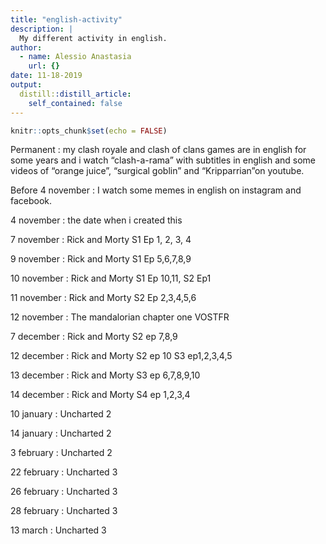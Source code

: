 ```yaml
---
title: "english-activity"
description: |
  My different activity in english.
author:
  - name: Alessio Anastasia
    url: {}
date: 11-18-2019
output:
  distill::distill_article:
    self_contained: false
---
```


```r
knitr::opts_chunk$set(echo = FALSE)
```

Permanent : my clash royale and clash of clans games are in english for some years and i watch "clash-a-rama" with subtitles in english and some videos of "orange juice", "surgical goblin" and "Kripparrian"on youtube.

Before 4 november : I watch some memes in english on instagram and facebook. 

4 november : the date when i created this  

7 november : Rick and Morty S1 Ep 1, 2, 3, 4

9 november : Rick and Morty S1 Ep 5,6,7,8,9

10 november : Rick and Morty S1 Ep 10,11, S2 Ep1

11 november : Rick and Morty S2 Ep 2,3,4,5,6

12 november : The mandalorian chapter one VOSTFR 

7 december : Rick and Morty S2 ep 7,8,9

12 december : Rick and Morty S2 ep 10  S3 ep1,2,3,4,5

13 december : Rick and Morty S3 ep 6,7,8,9,10

14 december : Rick and Morty S4 ep 1,2,3,4 

10 january : Uncharted 2

14 january : Uncharted 2

3 february : Uncharted 2 

22 february : Uncharted 3

26 february : Uncharted 3 

28 february : Uncharted 3

13 march : Uncharted 3
